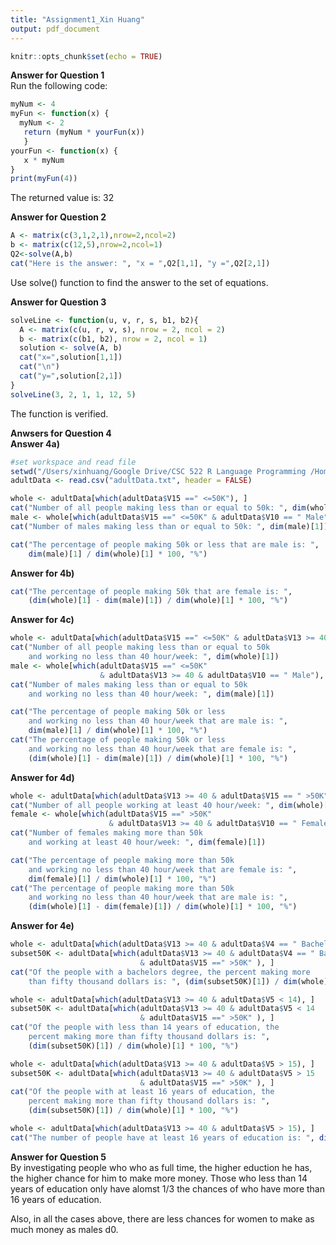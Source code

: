 ```yaml
---
title: "Assignment1_Xin Huang"
output: pdf_document
---
```


```r
knitr::opts_chunk$set(echo = TRUE)
```

__Answer for Question 1__  
Run the following code:  

```r
myNum <- 4
myFun <- function(x) {
  myNum <- 2
   return (myNum * yourFun(x))
   }
yourFun <- function(x) {
   x * myNum
}
print(myFun(4))
```
The returned value is: 32\newline
  
  
  
  
__Answer for Question 2__  
```r
A <- matrix(c(3,1,2,1),nrow=2,ncol=2)
b <- matrix(c(12,5),nrow=2,ncol=1)
Q2<-solve(A,b)
cat("Here is the answer: ", "x = ",Q2[1,1], "y =",Q2[2,1])
```
Use solve() function to find the answer to the set of equations. \newline
  
  
__Answer for Question 3__  
```r
solveLine <- function(u, v, r, s, b1, b2){
  A <- matrix(c(u, r, v, s), nrow = 2, ncol = 2)
  b <- matrix(c(b1, b2), nrow = 2, ncol = 1)
  solution <- solve(A, b)
  cat("x=",solution[1,1])
  cat("\n")
  cat("y=",solution[2,1])
}
solveLine(3, 2, 1, 1, 12, 5)
```
The function is verified. \newline
  
  
__Anwsers for Question 4__  
__Answer 4a)__  
```r
#set workspace and read file
setwd("/Users/xinhuang/Google Drive/CSC 522 R Language Programming /Homework1")
adultData <- read.csv("adultData.txt", header = FALSE)

whole <- adultData[which(adultData$V15 ==" <=50K"), ]
cat("Number of all people making less than or equal to 50k: ", dim(whole)[1])
male <- whole[which(adultData$V15 ==" <=50K" & adultData$V10 == " Male"), ]
cat("Number of males making less than or equal to 50k: ", dim(male)[1])

cat("The percentage of people making 50k or less that are male is: ", 
    dim(male)[1] / dim(whole)[1] * 100, "%")
```

__Answer for 4b)__  
```r
cat("The percentage of people making 50k that are female is: ", 
    (dim(whole)[1] - dim(male)[1]) / dim(whole)[1] * 100, "%")
```

__Answer for 4c)__
```r
whole <- adultData[which(adultData$V15 ==" <=50K" & adultData$V13 >= 40), ]
cat("Number of all people making less than or equal to 50k 
    and working no less than 40 hour/week: ", dim(whole)[1])
male <- whole[which(adultData$V15 ==" <=50K"  
                    & adultData$V13 >= 40 & adultData$V10 == " Male"), ]
cat("Number of males making less than or equal to 50k 
    and working no less than 40 hour/week: ", dim(male)[1])

cat("The percentage of people making 50k or less 
    and working no less than 40 hour/week that are male is: ", 
    dim(male)[1] / dim(whole)[1] * 100, "%")
cat("The percentage of people making 50k or less 
    and working no less than 40 hour/week that are female is: ", 
    (dim(whole)[1] - dim(male)[1]) / dim(whole)[1] * 100, "%")
```

__Answer for 4d)__  
```r
whole <- adultData[which(adultData$V13 >= 40 & adultData$V15 == " >50K"), ]
cat("Number of all people working at least 40 hour/week: ", dim(whole)[1])
female <- whole[which(adultData$V15 ==" >50K" 
                      & adultData$V13 >= 40 & adultData$V10 == " Female"), ]
cat("Number of females making more than 50k 
    and working at least 40 hour/week: ", dim(female)[1])

cat("The percentage of people making more than 50k
    and working no less than 40 hour/week that are female is: ", 
    dim(female)[1] / dim(whole)[1] * 100, "%")
cat("The percentage of people making more than 50k
    and working no less than 40 hour/week that are male is: ", 
    (dim(whole)[1] - dim(female)[1]) / dim(whole)[1] * 100, "%")
```

__Answer for 4e)__  
```r
whole <- adultData[which(adultData$V13 >= 40 & adultData$V4 == " Bachelors"), ]
subset50K <- adultData[which(adultData$V13 >= 40 & adultData$V4 == " Bachelors" 
                             & adultData$V15 ==" >50K" ), ]
cat("Of the people with a bachelors degree, the percent making more
    than fifty thousand dollars is: ", (dim(subset50K)[1]) / dim(whole)[1] * 100, "%")

whole <- adultData[which(adultData$V13 >= 40 & adultData$V5 < 14), ]
subset50K <- adultData[which(adultData$V13 >= 40 & adultData$V5 < 14 
                             & adultData$V15 ==" >50K" ), ]
cat("Of the people with less than 14 years of education, the
    percent making more than fifty thousand dollars is: ", 
    (dim(subset50K)[1]) / dim(whole)[1] * 100, "%")

whole <- adultData[which(adultData$V13 >= 40 & adultData$V5 > 15), ]
subset50K <- adultData[which(adultData$V13 >= 40 & adultData$V5 > 15
                             & adultData$V15 ==" >50K" ), ]
cat("Of the people with at least 16 years of education, the
    percent making more than fifty thousand dollars is: ", 
    (dim(subset50K)[1]) / dim(whole)[1] * 100, "%")

whole <- adultData[which(adultData$V13 >= 40 & adultData$V5 > 15), ]
cat("The number of people have at least 16 years of education is: ", dim(whole)[1])
```

__Answer for Question 5__  
By investigating people who who as full time, the higher eduction he has, the higher chance for him to make more money. 
Those who less than 14 years of education only have alomst 1/3 the chances of who have more than 16 years of education.

Also, in all the cases above, there are less chances for women to make as much money as males d0.
